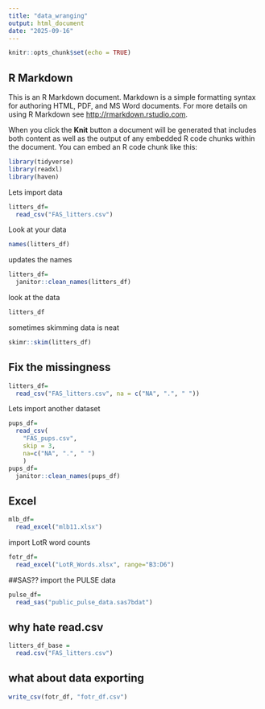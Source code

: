 ```yaml
---
title: "data_wranging"
output: html_document
date: "2025-09-16"
---
```


```r
knitr::opts_chunk$set(echo = TRUE)
```

## R Markdown

This is an R Markdown document. Markdown is a simple formatting syntax for authoring HTML, PDF, and MS Word documents. For more details on using R Markdown see <http://rmarkdown.rstudio.com>.

When you click the **Knit** button a document will be generated that includes both content as well as the output of any embedded R code chunks within the document. You can embed an R code chunk like this:

```r
library(tidyverse)
library(readxl)
library(haven)
```

Lets import data

```r
litters_df=
  read_csv("FAS_litters.csv")
```

Look at your data
```r
names(litters_df)
```

updates the names
```r
litters_df=
  janitor::clean_names(litters_df)
```

look at the data
```r
litters_df
```

sometimes skimming data is neat
```r
skimr::skim(litters_df)
```
## Fix the missingness
```r
litters_df=
  read_csv("FAS_litters.csv", na = c("NA", ".", " "))
```

Lets import another dataset

```r
pups_df=
  read_csv(
    "FAS_pups.csv", 
    skip = 3, 
    na=c("NA", ".", " ")
    )
pups_df=
  janitor::clean_names(pups_df)
```

## Excel
```r
mlb_df=
  read_excel("mlb11.xlsx")
```

import LotR word counts
```r
fotr_df=
  read_excel("LotR_Words.xlsx", range="B3:D6")
```
##SAS??
import the PULSE data
```r
pulse_df=
  read_sas("public_pulse_data.sas7bdat")
```

## why hate read.csv
```r
litters_df_base = 
  read.csv("FAS_litters.csv")
```

## what about data exporting
```r
write_csv(fotr_df, "fotr_df.csv")
```
